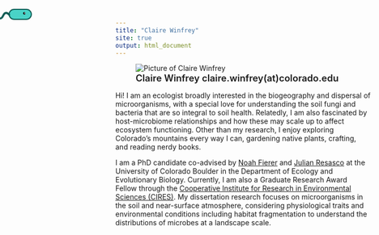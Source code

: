 ```yaml
---
title: "Claire Winfrey"
site: true
output: html_document
---
```

```{=html}
<style>
  /* override the Rmd header title, so that title formatted even if site CSS not loaded */
  #header h1.title { 
    text-align: center; 
    font-size: 2.5rem !important; 
    margin-top: 0.5rem; 
  }
</style>
```

<figure class="figure-left">
  <img src="assets/img/claireBigMushrooms.jpg" alt="Picture of Claire Winfrey">
  <figcaption style="font-weight:600; font-size:1.15rem; line-height:1.25;">
    Claire Winfrey
    claire.winfrey(at)colorado.edu
  </figcaption>
</figure>

Hi! I am an ecologist broadly interested in the biogeography and dispersal of microorganisms, with a special love for understanding the soil fungi and bacteria that are so integral to soil health. Relatedly, I am also fascinated by host-microbiome relationships and how these may scale up to affect ecosystem functioning. Other than my research, I enjoy exploring Colorado’s mountains every way I can, gardening native plants, crafting, and reading nerdy books.

I am a PhD candidate co-advised by [Noah Fierer](https://www.fiererlab.org) and [Julian Resasco](https://www.colorado.edu/lab/resasco/) at the University of Colorado Boulder in the Department of Ecology and Evolutionary Biology. Currently, I am also a Graduate Research Award Fellow through the [Cooperative Institute for Research in Environmental Sciences (CIRES)](https://cires.colorado.edu). My dissertation research focuses on microorganisms in the soil and near-surface atmosphere, considering physiological traits and environmental conditions including habitat fragmentation to understand the distributions of microbes at a landscape scale.

<div class="clearfix"></div>

<!-- 🦠 Microbe: drop-in HTML+CSS+JS -->
<div id="microbe" class="microbe" role="img" aria-label="wandering microbe" title="click me">
  <svg viewBox="-40 -40 80 80" width="80" height="80" aria-hidden="true">
    <!-- Body: rounded-rect capsule -->
    <g class="body">
      <rect x="-22" y="-10" width="44" height="20" rx="10" ry="10"
            fill="var(--microbe-fill, #49d3c7)" stroke="#0b5850" stroke-width="2"/>
      <!-- Eye -->
      <circle cx="8" cy="-2" r="2.4" fill="#0b0b0b"/>
      <circle cx="9" cy="-2.6" r="1" fill="#fff"/>
    </g>
    <!-- Tail (flagellum) anchored at left end (-22,0) -->
    <g class="tail">
      <path d="M -22 0
               C -26 -6, -30 -6, -34 0
               S -42  6, -46  0
               S -50 -6, -54  0"
            fill="none" stroke="#0b5850" stroke-width="4" stroke-linecap="round"/>
    </g>
  </svg>
</div>

<style>
/* Position + look */
.microbe {
  position: fixed; top: 0; left: 0;
  width: 80px; height: 80px;
  transform-origin: 50% 50%;
  z-index: 9999;          /* above page content */
  cursor: pointer;
  pointer-events: auto;   /* clickable */
  will-change: transform; /* smooth animation */
}

/* Tail wiggle */
.tail { transform-origin: -18px 0px; animation: tail-wiggle 1.2s ease-in-out infinite; }
@keyframes tail-wiggle {
  0% { transform: rotate(-10deg); }
  50% { transform: rotate(10deg); }
  100% { transform: rotate(-10deg); }
}

/* Click squirm: faster wiggle + glow */
.microbe.is-squirming .tail { animation-duration: 0.35s; }
.microbe.is-squirming .body { filter: drop-shadow(0 0 6px rgba(0, 255, 200, 0.55)); }

/* Respect reduced motion */
@media (prefers-reduced-motion: reduce) {
  .microbe { position: static; }
  .tail { animation: none !important; }
}
</style>

<script>
(() => {
  const prefersReduced = window.matchMedia && window.matchMedia('(prefers-reduced-motion: reduce)').matches;
  const el = document.getElementById('microbe');
  if (!el || prefersReduced) return;

  const size = 80, half = size / 2;
  let w = window.innerWidth, h = window.innerHeight;

  // Start somewhere random-ish
  let x = Math.random() * w, y = Math.random() * h;
  let angle = Math.random() * Math.PI * 2;

  const baseSpeed = 80;        // px/sec (tweak)
  let speed = baseSpeed;
  const turnRate = 1.0;        // radians/sec (tweak)
  const margin = half + 8;     // keep off edges
  let squirmUntil = 0;

  let last = performance.now();

  function frame(now) {
    const dt = Math.min(50, now - last); // cap dt to keep stable
    last = now;

    // Gentle random steering (wander)
    angle += (Math.random() - 0.5) * (turnRate * dt / 1000);
    angle += 0.25 * Math.sin(now / 1400) * (dt / 1000); // subtle periodic sway

    // Move
    const v = speed * (dt / 1000);
    x += Math.cos(angle) * v;
    y += Math.sin(angle) * v;

    // Bounce on edges
    if (x < margin) { x = margin; angle = Math.PI - angle; }
    if (x > w - margin) { x = w - margin; angle = Math.PI - angle; }
    if (y < margin) { y = margin; angle = -angle; }
    if (y > h - margin) { y = h - margin; angle = -angle; }

    // End squirm boost
    if (now > squirmUntil && speed !== baseSpeed) {
      speed = baseSpeed;
      el.classList.remove('is-squirming');
    }

    // Position & face forward (90° offset because SVG points right)
    el.style.transform =
      `translate3d(${(x - half).toFixed(1)}px, ${(y - half).toFixed(1)}px, 0) ` +
      `rotate(${(angle * 180 / Math.PI + 90).toFixed(1)}deg)`;

    requestAnimationFrame(frame);
  }

  requestAnimationFrame(frame);

  // Resize handling
  window.addEventListener('resize', () => { w = window.innerWidth; h = window.innerHeight; });

  // Click/tap squirm
  const squirm = () => {
    el.classList.add('is-squirming');
    speed = baseSpeed * 2.2;
    squirmUntil = performance.now() + 900; // ms
  };
  el.addEventListener('pointerdown', squirm, { passive: true });
})();
</script>

